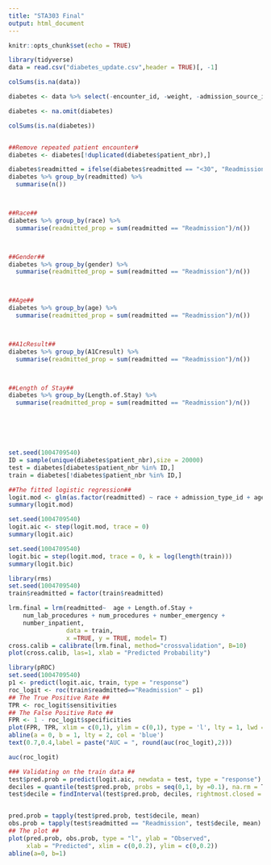 ---
title: "STA303 Final"
output: html_document
---

```{r setup, include=FALSE}
knitr::opts_chunk$set(echo = TRUE)
```

```{r results="hide"}
library(tidyverse)
data = read.csv("diabetes_update.csv",header = TRUE)[, -1]

colSums(is.na(data))

diabetes <- data %>% select(-encounter_id, -weight, -admission_source_id, -payer_code, -medical_specialty, -encounter_num, -examide, -citoglipton)

diabetes <- na.omit(diabetes)

colSums(is.na(diabetes))


##Remove repeated patient encounter#
diabetes <- diabetes[!duplicated(diabetes$patient_nbr),]

diabetes$readmitted = ifelse(diabetes$readmitted == "<30", "Readmission", "No Readmission")
diabetes %>% group_by(readmitted) %>%
  summarise(n())



##Race##
diabetes %>% group_by(race) %>%
  summarise(readmitted_prop = sum(readmitted == "Readmission")/n())



##Gender##
diabetes %>% group_by(gender) %>%
  summarise(readmitted_prop = sum(readmitted == "Readmission")/n())



##Age##
diabetes %>% group_by(age) %>%
  summarise(readmitted_prop = sum(readmitted == "Readmission")/n())



##A1cResult##
diabetes %>% group_by(A1Cresult) %>%
  summarise(readmitted_prop = sum(readmitted == "Readmission")/n())



##Length of Stay##
diabetes %>% group_by(Length.of.Stay) %>%
  summarise(readmitted_prop = sum(readmitted == "Readmission")/n())







```

```{r results="hide"}
set.seed(1004709540)
ID = sample(unique(diabetes$patient_nbr),size = 20000)
test = diabetes[diabetes$patient_nbr %in% ID,]
train = diabetes[!diabetes$patient_nbr %in% ID,]

##The fitted logistic regression##
logit.mod <- glm(as.factor(readmitted) ~ race + admission_type_id + age + A1Cresult + Length.of.Stay + num_lab_procedures+num_procedures + number_outpatient+number_emergency+number_inpatient, data=train, family=binomial)
summary(logit.mod)
```

```{r}
set.seed(1004709540)
logit.aic <- step(logit.mod, trace = 0)
summary(logit.aic)
```

```{r}
set.seed(1004709540)
logit.bic = step(logit.mod, trace = 0, k = log(length(train)))
summary(logit.bic)
```


```{r}
library(rms)
set.seed(1004709540)
train$readmitted = factor(train$readmitted)

lrm.final = lrm(readmitted~  age + Length.of.Stay + 
    num_lab_procedures + num_procedures + number_emergency + 
    number_inpatient, 
                data = train,
                x =TRUE, y = TRUE, model= T)
cross.calib = calibrate(lrm.final, method="crossvalidation", B=10)
plot(cross.calib, las=1, xlab = "Predicted Probability")
```

```{r}
library(pROC)
set.seed(1004709540)
p1 <- predict(logit.aic, train, type = "response")
roc_logit <- roc(train$readmitted=="Readmission" ~ p1)
## The True Positive Rate ##
TPR <- roc_logit$sensitivities
## The False Positive Rate ##
FPR <- 1 - roc_logit$specificities
plot(FPR, TPR, xlim = c(0,1), ylim = c(0,1), type = 'l', lty = 1, lwd = 2,col = 'red')
abline(a = 0, b = 1, lty = 2, col = 'blue')
text(0.7,0.4,label = paste("AUC = ", round(auc(roc_logit),2)))

auc(roc_logit)

```

```{r}
### Validating on the train data ##
test$pred.prob = predict(logit.aic, newdata = test, type = "response")
deciles = quantile(test$pred.prob, probs = seq(0,1, by =0.1), na.rm = T)
test$decile = findInterval(test$pred.prob, deciles, rightmost.closed = T)


pred.prob = tapply(test$pred.prob, test$decile, mean)
obs.prob = tapply(test$readmitted == "Readmission", test$decile, mean)
## The plot ##
plot(pred.prob, obs.prob, type = "l", ylab = "Observed", 
     xlab = "Predicted", xlim = c(0,0.2), ylim = c(0,0.2))
abline(a=0, b=1)
```


